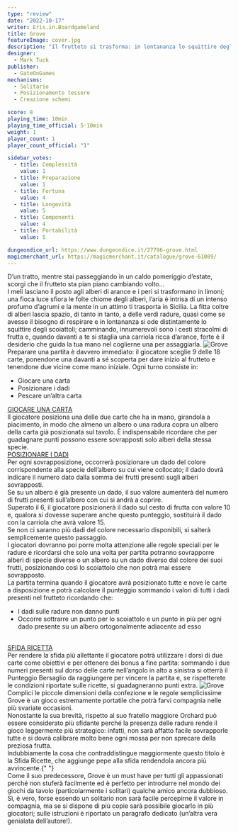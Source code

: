 ```yaml
---
type: "review"
date: "2022-10-17"
writer: Eris.in.Boardgameland
title: Grove
featureImage: cover.jpg
description: "Il frutteto si trasforma: in lontananza lo squittire degli scoiattoli e tante ricette da scoprire"
designer:
  - Mark Tuck
publisher:
  - GateOnGames
mechanisms:
  - Solitario
  - Posizionamento tessere
  - Creazione schemi

score: 8
playing_time: 10min
playing_time_official: 5-10min
weight: 1
player_count: 1
player_count_official: "1"

sidebar_votes:
  - title: Complessità
    value: 1
  - title: Preparazione
    value: 1
  - title: Fortuna
    value: 4
  - title: Longevità
    value: 5
  - title: Componenti
    value: 4
  - title: Portabilità
    value: 5

dungeondice_url: https://www.dungeondice.it/27796-grove.html
magicmerchant_url: https://magicmerchant.it/catalogue/grove-61089/
---
```


<Setting>
  D’un tratto, mentre stai passeggiando in un caldo pomeriggio d’estate, scorgi
  che il frutteto sta pian piano cambiando volto… <br />I meli lasciano il posto
  agli alberi di arance e i peri si trasformano in limoni; una fioca luce sfiora
  le folte chiome degli alberi, l’aria è intrisa di un intenso profumo d’agrumi
  e la mente in un attimo ti trasporta in Sicilia. La fitta coltre di alberi
  lascia spazio, di tanto in tanto, a delle verdi radure, quasi come se avesse
  il bisogno di respirare e in lontananza si ode distintamente lo squittire
  degli scoiattoli; camminando, innumerevoli sono i cesti stracolmi di frutta e,
  quando davanti a te si staglia una carriola ricca d’arance, forte è il
  desiderio che guida la tua mano nel coglierne una per assaggiarla.
</Setting>

<img src="./game1.jpg?t=1" alt="Grove" />

<Rules>
  Preparare una partita è davvero immediato: il giocatore sceglie 9 delle 18
  carte, ponendone una davanti a sé scoperta per dare inizio al frutteto e
  tenendone due vicine come mano iniziale. Ogni turno consiste in:
  <ul>
    <li>Giocare una carta</li>
    <li>Posizionare i dadi</li>
    <li>Pescare un’altra carta</li>
  </ul>
  <u>GIOCARE UNA CARTA</u> <br />
  Il giocatore posiziona una delle due carte che ha in mano, girandola a piacimento,
  in modo che almeno un albero o una radura copra un albero della carta già posizionata
  sul tavolo. È indispensabile ricordare che per guadagnare punti possono essere
  sovrapposti solo alberi della stessa specie.
  <br />
  <u>POSIZIONARE I DADI</u>
  <br />
  Per ogni sovrapposizione, occorrerà posizionare un dado del colore corrispondente
  alla specie dell’albero su cui viene collocato; il dado dovrà indicare il numero
  dato dalla somma dei frutti presenti sugli alberi sovrapposti.
  <br />
  Se su un albero è già presente un dado, il suo valore aumenterà del numero di frutti
  presenti sull’albero con cui si andrà a coprire.
  <br />
  Superato il 6, il giocatore posizionerà il dado sul cesto di frutta con valore
  10 e, qualora si dovesse superare anche questo punteggio, sostituirà il dado con
  la carriola che avrà valore 15.
  <br />
  Se non ci saranno più dadi del colore necessario disponibili, si salterà semplicemente
  questo passaggio.
  <br />
  I giocatori dovranno poi porre molta attenzione alle regole speciali per le radure
  e ricordarsi che solo una volta per partita potranno sovrapporre alberi di specie
  diverse o un albero su un dado diverso dal colore dei suoi frutti, posizionando
  così lo scoiattolo che non potrà mai essere sovrapposto.
  <br />
  La partita termina quando il giocatore avrà posizionato tutte e nove le carte a
  disposizione e potrà calcolare il punteggio sommando i valori di tutti i dadi presenti
  nel frutteto ricordando che:
  <ul>
    <li>I dadi sulle radure non danno punti</li>
    <li>
      Occorre sottrarre un punto per lo scoiattolo e un punto in più per ogni
      dado presente su un albero ortogonalmente adiacente ad esso
    </li>
  </ul>
  <br />
  <u>SFIDA RICETTA</u>
  <br />
  Per rendere la sfida più allettante il giocatore potrà utilizzare i dorsi di
  due carte come obiettivi e per ottenere dei bonus a fine partita: sommando i
  due numeri presenti sul dorso delle carte nell’angolo in alto a sinistra si
  otterrà il Punteggio Bersaglio da raggiungere per vincere la partita e, se
  rispetterete le condizioni riportate sulle ricette, si guadagneranno punti
  extra.
</Rules>

<img src="./game2.jpg?t=1" alt="Grove" />

<Feedback>
  Complici le piccole dimensioni della confezione e le regole semplicissime
  Grove è un gioco estremamente portatile che potrà farvi compagnia nelle più
  svariate occasioni. <br />
  Nonostante la sua brevità, rispetto al suo fratello maggiore <Link to="/reviews/orchard/">
    Orchard
  </Link> può essere considerato più sfidante perché la presenza delle radure rende
  il gioco leggermente più strategico: infatti, non sarà affatto facile sovrapporle
  tutte e si dovrà calibrare molto bene ogni mossa per non sprecare della preziosa
  frutta. <br />
  Indubbiamente la cosa che contraddistingue maggiormente questo titolo è la
  Sfida Ricette, che aggiunge pepe alla sfida rendendola ancora più avvincente.{" "}
  <br />
  Come il suo predecessore, Grove è un must have per tutti gli appassionati perché
  non stuferà facilmente ed è perfetto per introdurre nel mondo dei giochi da tavolo
  (particolarmente i solitari) qualche amico ancora dubbioso. <br />
  Sì, è vero, forse essendo un solitario non sarà facile percepirne il valore in
  compagnia, ma se si dispone di più copie sarà possibile giocarlo in più
  giocatori; sulle istruzioni è riportato un paragrafo dedicato (un’altra vera
  genialata dell’autore!).
</Feedback>

